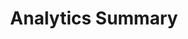 ---
title: 'Analytics Summary'
openapi: 'GET /analytics/summary/{campaignId}'
description: 'Retrieve analytics events data for your campaigns'
---